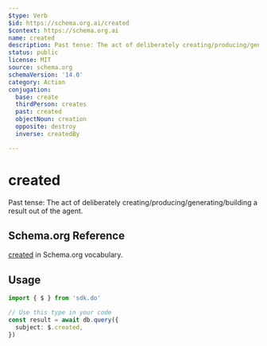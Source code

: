 ```yaml
---
$type: Verb
$id: https://schema.org.ai/created
$context: https://schema.org.ai
name: created
description: Past tense: The act of deliberately creating/producing/generating/building a result out of the agent.
status: public
license: MIT
source: schema.org
schemaVersion: '14.0'
category: Action
conjugation:
  base: create
  thirdPerson: creates
  past: created
  objectNoun: creation
  opposite: destroy
  inverse: createdBy

---
```


# created

Past tense: The act of deliberately creating/producing/generating/building a result out of the agent.

## Schema.org Reference

[created](https://schema.org/CreateAction) in Schema.org vocabulary.

## Usage

```typescript
import { $ } from 'sdk.do'

// Use this type in your code
const result = await db.query({
  subject: $.created,
})
```
